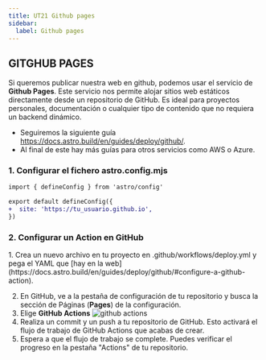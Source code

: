 ```yaml
---
title: UT21 Github pages
sidebar:
  label: Github pages
---
```



## GITGHUB PAGES

Si queremos publicar nuestra web en github, podemos usar el servicio de **Github Pages**. Este servicio nos permite alojar sitios web estáticos directamente desde un repositorio de GitHub. Es ideal para proyectos personales, documentación o cualquier tipo de contenido que no requiera un backend dinámico.

- Seguiremos la siguiente guía https://docs.astro.build/en/guides/deploy/github/. 
- Al final de este hay más guías para otros servicios como AWS o Azure.

### 1. Configurar el fichero **astro.config.mjs**

```diff lang="js" title="astro.config.mjs"
import { defineConfig } from 'astro/config'

export default defineConfig({
+  site: 'https://tu_usuario.github.io',
})
```

### 2. Configurar un **Action** en GitHub

<Steps>
1. Crea un nuevo archivo en tu proyecto en .github/workflows/deploy.yml y pega el YAML que [hay en la web](https://docs.astro.build/en/guides/deploy/github/#configure-a-github-action).
   
   
2. En GitHub, ve a la pestaña de configuración de tu repositorio y busca la sección de Páginas (**Pages**) de la configuración.
3. Elige **GitHub Actions**
  ![github actions](../../../../assets/ut2/github_actions.png)
4. Realiza un commit y un push a tu repositorio de GitHub. Esto activará el flujo de trabajo de GitHub Actions que acabas de crear.
5. Espera a que el flujo de trabajo se complete. Puedes verificar el progreso en la pestaña "Actions" de tu repositorio.
</Steps>